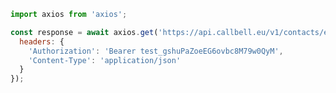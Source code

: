 ```js
import axios from 'axios';

const response = await axios.get('https://api.callbell.eu/v1/contacts/efd7d996470e463b89f079be6cf578ed/messages', {
  headers: {
    'Authorization': 'Bearer test_gshuPaZoeEG6ovbc8M79w0QyM',
    'Content-Type': 'application/json'
  }
});

```